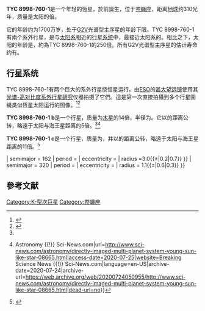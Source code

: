 {{Starbox begin 
| name = TYC 8998-760-1
}}
{{Starbox image
| image = [[File:First_ever_image_of_a_multi-planet_system_around_a_Sun-like_star.tif|250px]]
| caption = 恆星TYC 8998-760-1，以及两个巨大的系外行星[[TYC_8998-760-1_b|TYC 8998-760-1 b]]和[[TYC_8998-760-1_c|TYC 8998-760-1 c]]<ref name="ESO_Bohn"/>}}
{{Starbox observe 
| epoch = J2000<ref name=SIMBAD/>
| constell = [[苍蝇座|苍蝇座]]
| ra = {{RA|13|25|12.1260703156}}<ref name=SIMBAD/>
| dec = {{DEC|-64|56|20.688193388}}<ref name=SIMBAD/>
| appmag_v = 11.19<ref name=tycho2>{{cite journal
 | title=The Tycho-2 catalogue of the 2.5 million brightest stars
 | last1=Høg | first1=E. | last2=Fabricius | first2=C.
 | last3=Makarov | first3=V. V. | last4=Urban | first4=S.
 | last5=Corbin | first5=T. | last6=Wycoff | first6=G.
 | last7=Bastian | first7=U. | last8=Schwekendiek | first8=P.
 | last9=Wicenec | first9=A. | display-authors=1
 | journal=Astronomy and Astrophysics
 | volume=355 | pages=L27–L30 | date=2000
 | bibcode=2000A&A...355L..27H }}</ref>
}} 
{{Starbox character 
| type = [[次巨星|次巨星]]
| class = K3IV<ref name=SIMBAD>{{cite simbad | title = TYC 8998-760-1 | access-date=22 July 2020}}</ref>
}}
{{Starbox astrometry
| radial_v = 12.84<ref name=dr2/>
| prop_mo_ra = -40.898<ref name=dr2/>
| prop_mo_dec = -17.788<ref name=dr2/>
| parallax = 10.5400
| p_error = 0.0314
| parallax_footnote = <ref name=dr2>{{cite DR2|5864061893213196032}}</ref>
| absmag_v = 
}}
{{Starbox detail
| mass = 1.00<ref name=bohn2020/>
| temperature = 4,783<ref name=dr2/>
| luminosity = 0.429<ref name=dr2/>
| radius = 0.95<ref name=dr2/>
| age_myr = 17<ref name=bohn2020/>
}}<!--
{{Starbox catalog 
| names = 
}}-->
{{Starbox reference
|Simbad=TYC+8998-760-1
}}
{{Starbox end}}
'''TYC 8998-760-1'''是一个年轻的恆星，於{{val|1700|u=万年}}前誕生，位于[[苍蝇座|苍蝇座]]，距离[[地球|地球]]约310光年，质量是太阳的{{val|1.00|0.02}}倍。

它的年龄约为1700万岁，处于[[G型主序星|G2V]]光谱型主序星的年龄下限。TYC 8998-760-1有兩个系外行星，是与[[太阳系|太阳系]]相近的[[行星系统|行星系统]]中，最接近太阳系的。相比之下，太阳的年龄是{{val|450000|fmt=commas|u=万年}}，約為TYC 8998-760-1的250倍。所有G2V光谱型主序星的估计寿命约有{{val|100|fmt=commas|u=亿年}}。

==行星系统==
TYC 8998-760-1有两个巨大的系外行星绕恒星运行。由[[ESO|ESO]]的[[甚大望远镜|甚大望远镜]]使用其[[光谱-高对比度系外行星研究|光谱-高对比度系外行星研究]]仪器拍摄了它們。這是第一次直接拍攝到多个行星圍繞类似恆星太阳运行的图像。<ref name="ESO_Bohn">{{cite web |last1=ESO/Bohn |title=First ever image of a multi-planet system around a Sun-like star (uncropped, with annotations) |url=https://www.eso.org/public/images/eso2011b/ |website=ESO |publisher=European Space Agency |accessdate=2020-07-24 |archiveurl=https://web.archive.org/web/20200724161316/https://www.eso.org/public/images/eso2011b/ |archivedate=2020-07-24 |date=2020-07-22 |dead-url=no }}</ref><ref name="Wall">{{cite news |last=Wall |first=Mike |title=Multiplanet system around sunlike star photographed for 1st time ever - The two newly imaged planets are huge — 14 and 6 times more massive than Jupiter. |url=https://www.space.com/multiplanet-system-sun-like-star-first-photo.html |date=2020-07-22 |work=Space.com |accessdate=2020-07-22 |archive-date=2020-07-22 |archive-url=https://web.archive.org/web/20200722180729/https://www.space.com/multiplanet-system-sun-like-star-first-photo.html |dead-url=no }}</ref>

'''TYC 8998-760-1 b'''是一个行星，质量为[[木星|木星]]的14倍，半径为{{Jupiter radius|3}}。它以{{cvt|162|AU}}的距离公转，略遠于太阳与海王星距离的5倍。<ref name=bohn2020/><ref>{{Cite web|title=Astronomers Directly Image Two Giant Exoplanets around Young Sun-Like Star {{!}} Astronomy {{!}} Sci-News.com|url=http://www.sci-news.com/astronomy/directly-imaged-multi-planet-system-young-sun-like-star-08665.html|access-date=2020-07-25|website=Breaking Science News {{!}} Sci-News.com|language=en-US|archive-date=2020-07-24|archive-url=https://web.archive.org/web/20200724050955/http://www.sci-news.com/astronomy/directly-imaged-multi-planet-system-young-sun-like-star-08665.html|dead-url=no}}</ref>

'''TYC 8998-760-1 c'''是一个行星，质量为{{Jupiter mass|6}}，并以{{cvt|320|AU}}的距离公转，略遠于太阳与海王星距离的11倍。<ref name=bohn2020>{{cite journal |author=Bohn, Alexander |title=Two Directly Imaged, Wide-orbit Giant Planets around the Young, Solar Analog TYC 8998-760-1 |date=2020-07-22|journal=[[The_Astrophysical_Journal_Letters|The Astrophysical Journal Letters]] |volume=898 |number=1 |pages=L16 |doi=10.3847/2041-8213/aba27e | arxiv=2007.10991|bibcode=2020ApJ...898L..16B }}</ref>

{{OrbitboxPlanet begin
| table_ref = <ref name=bohn2020/><ref>[http://exoplanet.eu/catalog/tyc_8998-760-1_b/ Planet TYC 8998-760-1 b at exoplanets.eu]</ref>
}}
{{OrbitboxPlanet
| exoplanet = b
| mass = 14{{±|3}}
| semimajor = 162
| period = 
| eccentricity =
| radius =3.0{{±|0.2|0.7}}
}}
{{OrbitboxPlanet
| exoplanet = c
| mass = 6{{±|1}}
| semimajor = 320
| period = 
| eccentricity =
| radius = 1.1{{±|0.6|0.3}}
}}
{{Orbitbox end}}

== 參考文献 ==
{{Reflist}}

[[Category:K-型次巨星|Category:K-型次巨星]]
[[Category:苍蝇座|Category:苍蝇座]]